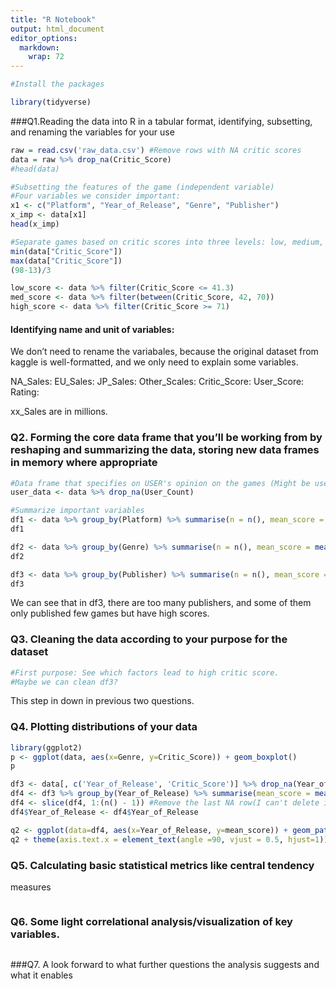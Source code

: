 ```yaml
---
title: "R Notebook"
output: html_document
editor_options: 
  markdown: 
    wrap: 72
---
```


```r
#Install the packages

library(tidyverse)

```

###Q1.Reading the data into R in a tabular format, identifying,
subsetting, and renaming the variables for your use

```r
raw = read.csv('raw_data.csv') #Remove rows with NA critic scores
data = raw %>% drop_na(Critic_Score)
#head(data)

```

```r
#Subsetting the features of the game (independent variable)
#Four variables we consider important:
x1 <- c("Platform", "Year_of_Release", "Genre", "Publisher")
x_imp <- data[x1]
head(x_imp)
```

```r
#Separate games based on critic scores into three levels: low, medium, high
min(data["Critic_Score"])
max(data["Critic_Score"])
(98-13)/3

low_score <- data %>% filter(Critic_Score <= 41.3)
med_score <- data %>% filter(between(Critic_Score, 42, 70))
high_score <- data %>% filter(Critic_Score >= 71)

```

#### Identifying name and unit of variables:

We don't need to rename the variabales, because the original dataset
from kaggle is well-formatted, and we only need to explain some
variables.

NA_Sales: EU_Sales: JP_Sales: Other_Scales: Critic_Score: User_Score:
Rating:

xx_Sales are in millions.

### Q2. Forming the core data frame that you'll be working from by reshaping and summarizing the data, storing new data frames in memory where appropriate

```r
#Data frame that specifies on USER's opinion on the games (Might be useful)
user_data <- data %>% drop_na(User_Count)
```

```r
#Summarize important variables
df1 <- data %>% group_by(Platform) %>% summarise(n = n(), mean_score = mean(Critic_Score)) %>% arrange(desc(mean_score))
df1

df2 <- data %>% group_by(Genre) %>% summarise(n = n(), mean_score = mean(Critic_Score)) %>% arrange(desc(mean_score))
df2

df3 <- data %>% group_by(Publisher) %>% summarise(n = n(), mean_score = mean(Critic_Score)) %>% arrange(desc(n))
df3

```
We can see that in df3, there are too many publishers, and some of them only published few games but have high scores. 



### Q3. Cleaning the data according to your purpose for the dataset

```r
#First purpose: See which factors lead to high critic score.
#Maybe we can clean df3?

```
This step in down in previous two questions.



### Q4. Plotting distributions of your data

```r
library(ggplot2)
p <- ggplot(data, aes(x=Genre, y=Critic_Score)) + geom_boxplot() 
p

df3 <- data[, c('Year_of_Release', 'Critic_Score')] %>% drop_na(Year_of_Release)
df4 <- df3 %>% group_by(Year_of_Release) %>% summarise(mean_score = mean(Critic_Score)) %>% arrange(Year_of_Release) 
df4 <- slice(df4, 1:(n() - 1)) #Remove the last NA row(I can't delete it by drop_na)
df4$Year_of_Release <- df4$Year_of_Release

q2 <- ggplot(data=df4, aes(x=Year_of_Release, y=mean_score)) + geom_path()+ geom_point()
q2 + theme(axis.text.x = element_text(angle =90, vjust = 0.5, hjust=1)) 

```












### Q5. Calculating basic statistical metrics like central tendency

measures

```r



```

### Q6. Some light correlational analysis/visualization of key variables.

```r



```

###Q7. A look forward to what further questions the analysis suggests
and what it enables

```r



```
